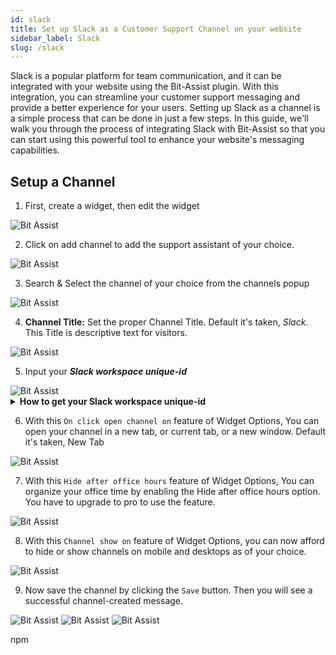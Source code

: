 ```yaml
---
id: slack
title: Set up Slack as a Customer Support Channel on your website
sidebar_label: Slack
slug: /slack
---
```




Slack is a popular platform for team communication, and it can be integrated with your website using the Bit-Assist plugin. With this integration, you can streamline your customer support messaging and provide a better experience for your users. Setting up Slack as a channel is a simple process that can be done in just a few steps. In this guide, we'll walk you through the process of integrating Slack with Bit-Assist so that you can start using this powerful tool to enhance your website's messaging capabilities.


## Setup a Channel

1.	First, create a widget, then edit the widget
  <Image src="channels/create-widget" alt="Bit Assist" w="1046" h="200"/>
 
2.	Click on add channel to add the support assistant of your choice.
  <Image src="channels/create-click-add-channel" alt="Bit Assist" w="1046" h="200"/>
 
3.	Search & Select the channel of your choice from the channels popup
  <Image src="channels/slack/search-and-select" alt="Bit Assist" w="1046" h="200"/>
 

4.	**Channel Title:** Set the proper Channel Title. Default it's taken, *Slack*. This Title is descriptive text for visitors.
  <Image src="channels/slack/channel-title" alt="Bit Assist" w="1046" h="200"/>
 
5.	Input your ***Slack workspace unique-id*** 
  <Image src="channels/slack/channel-username" alt="Bit Assist" w="1046" h="200"/>
<details>
      <summary>
       <b>How to get your Slack workspace unique-id</b>
      </summary>
      <div>
          <ul>
            <li>First, Login your Slack account</li>
            <li>Click on your workspace name that is in the top left corner.
                  <Image src="channels/slack/click-workspace" alt="Bit Assist" w="1046" h="200"/>
              </li>
            <li>To edit the details of your Slack workspace, click on the workspace name or logo, which is at the top of the pop-up.
                  <Image src="channels/slack/slack-workspace-edit-details" alt="Bit Assist" w="1046" h="200"/>
             </li>
            <li>Copy your workspace id in the URL field.
                <Image src="channels/slack/copy-workspace-url" alt="Bit Assist" w="1046" h="200"/>
             </li>
            <li>Then paste into the Slack workspace the unique-id field of your channels popup.</li>
         </ul>
      </div>
</details>

6.	With this `On click open channel on` feature of Widget Options, You can open your channel in a new tab, or current tab, or a new window. Default it's taken, New Tab
  <Image src="channels/open-channel" alt="Bit Assist" w="1046" h="200"/>
 
7.	With this `Hide after office hours` feature of Widget Options, You can organize your office time by enabling the Hide after office hours option. You have to upgrade to pro to use the feature.
  <Image src="channels/business-hours" alt="Bit Assist" w="1046" h="200"/>
 
8.	With this `Channel show on` feature of Widget Options, you can now afford to hide or show channels on mobile and desktops as of your choice.
  <Image src="channels/hide-and-show-channel" alt="Bit Assist" w="1046" h="200"/>

9.	Now save the channel by clicking the `Save` button. Then you will see a successful channel-created message.
  <Image src="channels/save" alt="Bit Assist" w="1046" h="200"/>
  <Image src="channels/slack/successful-message" alt="Bit Assist" w="1046" h="200"/>
  <Image src="channels/slack/window-show" alt="Bit Assist" w="1046" h="200"/>



<Feedback/>npm 